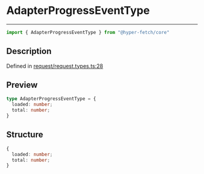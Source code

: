

# AdapterProgressEventType

<div class="api-docs__separator" data-reactroot="">

---

</div><div class="api-docs__import" data-reactroot="">

```ts
import { AdapterProgressEventType } from "@hyper-fetch/core"
```

</div><div class="api-docs__section">

## Description

</div><div class="api-docs__description"><span class="api-docs__do-not-parse">



</span></div><p class="api-docs__definition">

Defined in [request/request.types.ts:28](https://github.com/BetterTyped/hyper-fetch/blob/c3e2c45/packages/core/src/request/request.types.ts#L28)

</p><div class="api-docs__section">

## Preview

</div><div class="api-docs__preview type">

```ts
type AdapterProgressEventType = {
  loaded: number; 
  total: number; 
}
```

</div><div class="api-docs__section">

## Structure

</div><div class="api-docs__returns">

```ts
{
  loaded: number;
  total: number;
}
```

</div>